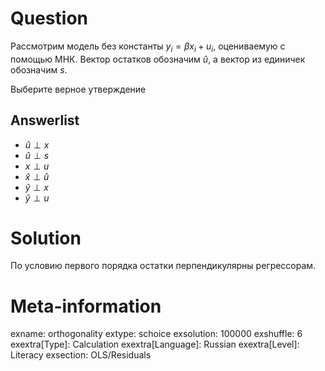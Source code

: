Question
========

Рассмотрим модель без константы $y_i = \beta x_i + u_i$, оцениваемую с помощью МНК.
Вектор остатков обозначим $\hat u$, а вектор из единичек обозначим $s$.

Выберите верное утверждение

Answerlist
----------
*  $\hat u \perp x$
*  $\hat u \perp s$
*  $x \perp u$
*  $\hat x \perp \hat u$ 
*  $\hat y \perp x$
*  $\hat y \perp u$

Solution
========

По условию первого порядка остатки перпендикулярны регрессорам.

Meta-information
================
exname: orthogonality
extype: schoice
exsolution: 100000
exshuffle: 6
exextra[Type]: Calculation
exextra[Language]: Russian
exextra[Level]: Literacy
exsection: OLS/Residuals
